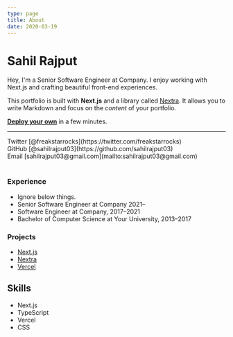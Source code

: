 ```yaml
---
type: page
title: About
date: 2020-03-19
---
```


# Sahil Rajput

Hey, I'm a Senior Software Engineer at Company. I enjoy working with Next.js and crafting beautiful front-end experiences.

This portfolio is built with **Next.js** and a library called [Nextra](https://nextra.vercel.app/). It allows you to write Markdown and focus on the _content_ of your portfolio.

[**Deploy your own**](https://vercel.com/new/git/external?repository-url=https://github.com/vercel/next.js/tree/canary/examples/blog&project-name=portfolio&repository-name=portfolio) in a few minutes.

---

<div>
	Twitter [@freakstarrocks](https://twitter.com/freakstarrocks)
	<br />
	GitHub [@sahilrajput03](https://github.com/sahilrajput03)
	<br />
	Email [sahilrajput03@gmail.com](mailto:sahilrajput03@gmail.com)
</div>

<br />

### Experience

- Ignore below things.
- Senior Software Engineer at Company 2021–
- Software Engineer at Company, 2017–2021
- Bachelor of Computer Science at Your University, 2013–2017

### Projects

- [Next.js](https://nextjs.org)
- [Nextra](https://nextra.vercel.app/)
- [Vercel](http://vercel.com)

## Skills

- Next.js
- TypeScript
- Vercel
- CSS

